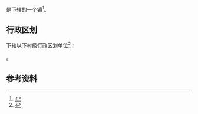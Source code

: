 {{中国乡级行政区|36/07/27/501/000}}

'''{{PAGENAMEBASE}}'''是{{PRC admin/fullname|36/07/27/501/000|3}}下辖的一个[[行政建制镇|镇]]<ref>{{PRC admin/ref sgc|{{PRC admin/parent|36/07/27/501/000}}}}</ref>。

== 行政区划 ==
{{PAGENAMEBASE}}下辖以下村级行政区划单位<ref>{{PRC admin/ref sgc|36/07/27/501/000}}</ref>：

{{PRC admin/children|36/07/27/501/000}}。

== 参考资料 ==
{{reflist}}

{{江西行政区划小作品}}
{{PRC admin/navcat|36/07/27/501/000}}